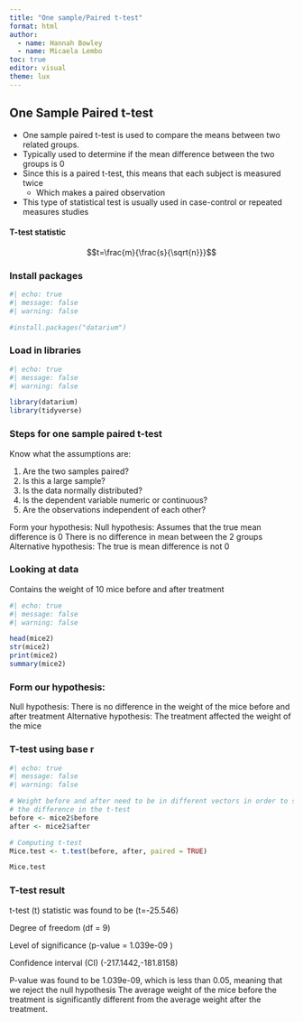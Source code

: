 ```yaml
---
title: "One sample/Paired t-test"
format: html
author:
  - name: Hannah Bowley
  - name: Micaela Lembo
toc: true
editor: visual
theme: lux
---
```


## One Sample Paired t-test

-   One sample paired t-test is used to compare the means between two related groups.
-   Typically used to determine if the mean difference between the two groups is 0
-   Since this is a paired t-test, this means that each subject is measured twice
    -   Which makes a paired observation
-   This type of statistical test is usually used in case-control or repeated measures studies

#### T-test statistic

$$t=\frac{m}{\frac{s}{\sqrt{n}}}$$

### Install packages

```r
#| echo: true
#| message: false
#| warning: false

#install.packages("datarium")

```

### Load in libraries

```r
#| echo: true
#| message: false
#| warning: false

library(datarium)
library(tidyverse)
```

### Steps for one sample paired t-test

Know what the assumptions are:

1.  Are the two samples paired?\
2.  Is this a large sample?\
3.  Is the data normally distributed?\
4.  Is the dependent variable numeric or continuous?\
5.  Are the observations independent of each other?

Form your hypothesis: Null hypothesis: Assumes that the true mean difference is 0 There is no difference in mean between the 2 groups Alternative hypothesis: The true is mean difference is not 0

### Looking at data

Contains the weight of 10 mice before and after treatment

```r
#| echo: true
#| message: false
#| warning: false

head(mice2)
str(mice2)
print(mice2)
summary(mice2)
```

### Form our hypothesis:

Null hypothesis: There is no difference in the weight of the mice before and after treatment Alternative hypothesis: The treatment affected the weight of the mice

### T-test using base r

```r
#| echo: true
#| message: false
#| warning: false

# Weight before and after need to be in different vectors in order to see
# the difference in the t-test
before <- mice2$before
after <- mice2$after

# Computing t-test 
Mice.test <- t.test(before, after, paired = TRUE)

Mice.test

```

### T-test result

t-test (t) statistic was found to be (t=-25.546)

Degree of freedom (df = 9)

Level of significance (p-value = 1.039e-09 )

Confidence interval (CI) (-217.1442,-181.8158)

P-value was found to be 1.039e-09, which is less than 0.05, meaning that we reject the null hypothesis The average weight of the mice before the treatment is significantly different from the average weight after the treatment.
